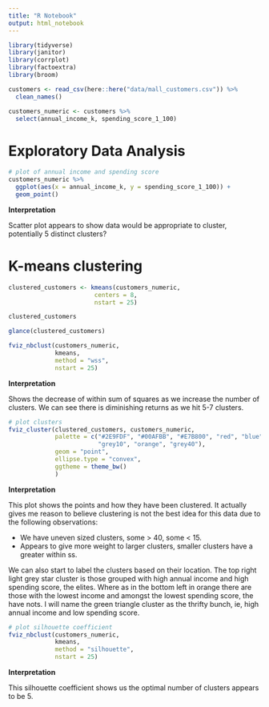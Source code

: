 ```yaml
---
title: "R Notebook"
output: html_notebook
---
```


```r
library(tidyverse)
library(janitor)
library(corrplot)
library(factoextra)
library(broom)
```

```r
customers <- read_csv(here::here("data/mall_customers.csv")) %>% 
  clean_names()

customers_numeric <- customers %>% 
  select(annual_income_k, spending_score_1_100)
```

# Exploratory Data Analysis

```r
# plot of annual income and spending score
customers_numeric %>% 
  ggplot(aes(x = annual_income_k, y = spending_score_1_100)) +
  geom_point()
```

__Interpretation__

Scatter plot appears to show data would be appropriate to cluster, potentially
5 distinct clusters?

# K-means clustering

```r
clustered_customers <- kmeans(customers_numeric,
                        centers = 8,
                        nstart = 25)

clustered_customers

glance(clustered_customers)

```

```r
fviz_nbclust(customers_numeric,
             kmeans,
             method = "wss",
             nstart = 25)
```
__Interpretation__

Shows the decrease of within sum of squares as we increase the number of
clusters. We can see there is diminishing returns as we hit 5-7 clusters.

```r
# plot clusters
fviz_cluster(clustered_customers, customers_numeric,
             palette = c("#2E9FDF", "#00AFBB", "#E7B800", "red", "blue",
                         "grey10", "orange", "grey40"), 
             geom = "point",
             ellipse.type = "convex", 
             ggtheme = theme_bw()
             )
```
__Interpretation__

This plot shows the points and how they have been clustered. It actually
gives me reason to believe clustering is not the best idea for this data due to
the following observations:

* We have uneven sized clusters, some > 40, some < 15.
* Appears to give more weight to larger clusters, smaller clusters have a 
greater within ss.

We can also start to label the clusters based on their location. The top right 
light grey star cluster is those grouped with high annual income and high 
spending score, the elites. Where as in the bottom left in orange there are
those with the lowest income and amongst the lowest spending score, the have
nots. I will name the green triangle cluster as the thrifty  bunch, ie, high
annual income and low spending score.

```r
# plot silhouette coefficient
fviz_nbclust(customers_numeric,
             kmeans,
             method = "silhouette",
             nstart = 25)
```
__Interpretation__

This silhouette coefficient shows us the optimal number of clusters appears to
be 5.
